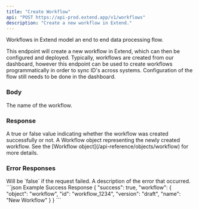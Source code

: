 ```yaml
---
title: "Create Workflow"
api: "POST https://api-prod.extend.app/v1/workflows"
description: "Create a new workflow in Extend."
---
```


Workflows in Extend model an end to end data processing flow.

This endpoint will create a new workflow in Extend, which can then be configured and deployed. 
Typically, workflows are created from our dashboard, however this endpoint can be used to create workflows programmatically in order to sync ID's across systems. Configuration of the flow still needs to be done in the dashboard.

### Body

<ParamField body="name" type="string" required>
  The name of the workflow.
</ParamField>

### Response

<ResponseField name="success" type="boolean">
  A true or false value indicating whether the workflow was created successfully or not.
</ResponseField>

<ResponseField name="workflow" type="Workflow">
  A Workflow object representing the newly created workflow. See the [Workflow object](/api-reference/objects/workflow) for more details.
</ResponseField>

### Error Responses

<ResponseField name="success" type="boolean">
  Will be `false` if the request failed.
</ResponseField>

<ResponseField name="error" type="string">
  A description of the error that occurred.
</ResponseField>

<ResponseExample>
```json Example Success Response
{
  "success": true,
  "workflow": {
    "object": "workflow",
    "id": "workflow_1234",
    "version": "draft",
    "name": "New Workflow"
  }
}
```
</ResponseExample>
